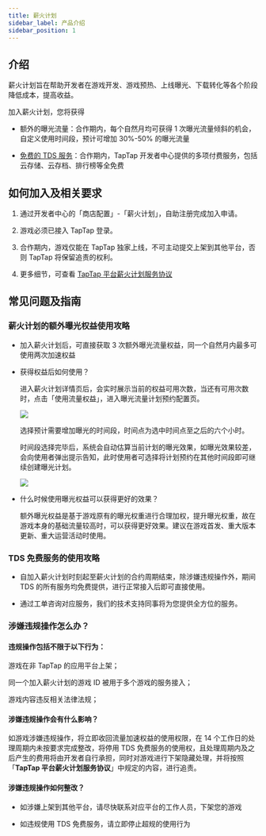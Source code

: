 ```yaml
---
title: 薪火计划
sidebar_label: 产品介绍
sidebar_position: 1
---
```


## 介绍

薪火计划旨在帮助开发者在游戏开发、游戏预热、上线曝光、下载转化等各个阶段降低成本，提高收益。

加入薪火计划，您将获得

- 额外的曝光流量：合作期内，每个自然月均可获得 1 次曝光流量倾斜的机会，自定义使用时间段，预计可增加 30%-50% 的曝光流量

- [免费的 TDS 服务](/sdk)：合作期内，TapTap 开发者中心提供的多项付费服务，包括云存储、云存档、排行榜等全免费

## 如何加入及相关要求

1. 通过开发者中心的「商店配置」-「薪火计划」，自助注册完成加入申请。

2. 游戏必须已接入 TapTap 登录。

3. 合作期内，游戏仅能在 TapTap 独家上线，不可主动提交上架到其他平台，否则 TapTap 将保留追责的权利。

4. 更多细节，可查看 [TapTap 平台薪火计划服务协议](/store/fire-test/fire-service-doc)

## 常见问题及指南

### 薪火计划的额外曝光权益使用攻略

- 加入薪火计划后，可直接获取 3 次额外曝光流量权益，同一个自然月内最多可使用两次加速权益

- 获得权益后如何使用？

  进入薪火计划详情页后，会实时展示当前的权益可用次数，当还有可用次数时，点击「使用流量权益」，进入曝光流量计划预约配置页。

  ![](/img/fire-test/image2022-6-8_17-47-49.png)

  选择预计需要增加曝光的时间段，时间点为选中时间点至之后的六个小时。

  时间段选择完毕后，系统会自动估算当前计划的曝光效果，如曝光效果较差，会向使用者弹出提示告知，此时使用者可选择将计划预约在其他时间段即可继续创建曝光计划。

  ![](/img/fire-test/image2022-6-8_17-52-45.png)

- 什么时候使用曝光权益可以获得更好的效果？

  额外曝光权益是基于游戏原有的曝光权重进行合理加权，提升曝光权重，故在游戏本身的基础流量较高时，可以获得更好效果。建议在游戏首发、重大版本更新、重大运营活动时使用。

### TDS 免费服务的使用攻略

- 自加入薪火计划时刻起至薪火计划的合约周期结束，除涉嫌违规操作外，期间 TDS 的所有服务均免费提供，进行正常接入后即可直接使用。

- 通过工单咨询对应服务，我们的技术支持同事将为您提供全方位的服务。

### 涉嫌违规操作怎么办？

#### 违规操作包括不限于以下行为：

游戏在非 TapTap 的应用平台上架；

同一个加入薪火计划的游戏 ID 被用于多个游戏的服务接入；

游戏内容违反相关法律法规；

#### 涉嫌违规操作会有什么影响？

如游戏涉嫌违规操作，将立即收回流量加速权益的使用权限，在 14 个工作日的处理周期内未按要求完成整改，将停用 TDS 免费服务的使用权，且处理周期内及之后产生的费用将由开发者自行承担，同时对游戏进行下架隐藏处理，并将按照「**TapTap 平台薪火计划服务协议**」中规定的内容，进行追责。

#### 涉嫌违规操作如何整改？

- 如涉嫌上架到其他平台，请尽快联系对应平台的工作人员，下架您的游戏

- 如违规使用 TDS 免费服务，请立即停止超规的使用行为
